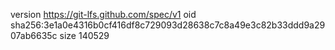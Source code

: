 version https://git-lfs.github.com/spec/v1
oid sha256:3e1a0e4316b0cf416df8c729093d28638c7c8a49e3c82b33ddd9a2907ab6635c
size 140529
